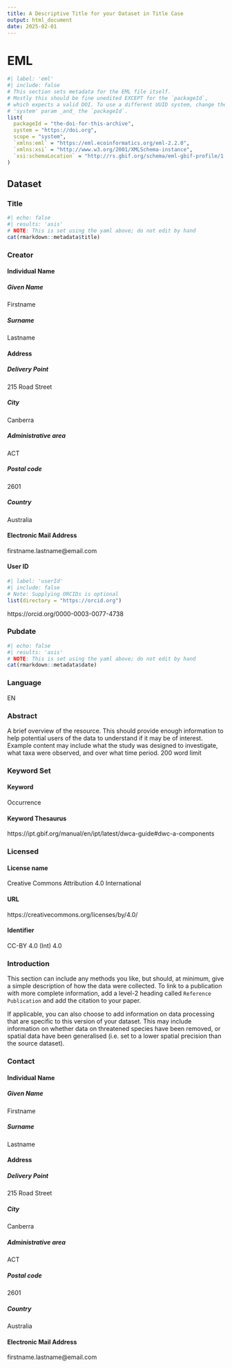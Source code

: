 ```yaml
---
title: A Descriptive Title for your Dataset in Title Case
output: html_document
date: 2025-02-01
---
```


<!--
This is a metadata template in .Rmd format. 

This template has been formatted to render as an html document (set in the 
yaml `output` above) AND to Ecological Metadata language (EML) using the 
{delma} R package. Sections can 
be added, re-arranged or removed to suit the dataset being described. Some 
features to be aware of:

- Headings are converted to camelCase for use as EML tags
- Header level sets the degree of nestedness for those tags
- Code blocks whose `label` corresponds to a supplied EML tag are used to set 
  attributes for that tag using `list()`

See https:://delma.ala.org.au for software information or 
https://eml.ecoinformatics.org for information on EML.
-->

# EML
```r
#| label: 'eml'
#| include: false
# This section sets metadata for the EML file itself.
# Mostly this should be fine unedited EXCEPT for the `packageId`, 
# which expects a valid DOI. To use a different UUID system, change the 
# 'system' param _and_ the `packageId`.
list(
  packageId = "the-doi-for-this-archive",
  system = "https://doi.org",
  scope = "system",
  `xmlns:eml` = "https://eml.ecoinformatics.org/eml-2.2.0",
  `xmlns:xsi` = "http://www.w3.org/2001/XMLSchema-instance",
  `xsi:schemaLocation` = "http://rs.gbif.org/schema/eml-gbif-profile/1.3/eml-gbif-profile.xsd"
)
```

## Dataset

### Title
```r
#| echo: false
#| results: 'asis'
# NOTE: This is set using the yaml above; do not edit by hand
cat(rmarkdown::metadata$title)
```

### Creator
<!-- 
This section provides the full name of the person, organization, 
or position who created the resource. The list of creators for a resource 
represents the people and organizations who should be cited for the resource.
-->

#### Individual Name

##### Given Name
Firstname

##### Surname
Lastname

#### Address

##### Delivery Point
215 Road Street

##### City
Canberra

##### Administrative area
ACT

##### Postal code
2601

##### Country
Australia

#### Electronic Mail Address
firstname.lastname@email.com

#### User ID
```r
#| label: 'userId'
#| include: false
# Note: Supplying ORCIDs is optional
list(directory = "https://orcid.org")
```
https://orcid.org/0000-0003-0077-4738


### Pubdate
```r
#| echo: false
#| results: 'asis'
# NOTE: This is set using the yaml above; do not edit by hand
cat(rmarkdown::metadata$date)
```

### Language
EN

### Abstract
A brief overview of the resource. This should provide enough information to help 
potential users of the data to understand if it may be of interest. Example 
content may include what the study was designed to investigate, what taxa were 
observed, and over what time period. 200 word limit

### Keyword Set

#### Keyword
Occurrence

#### Keyword Thesaurus
https://ipt.gbif.org/manual/en/ipt/latest/dwca-guide#dwc-a-components


### Licensed

#### License name
Creative Commons Attribution 4.0 International

#### URL
https://creativecommons.org/licenses/by/4.0/

#### Identifier
CC-BY 4.0 (Int) 4.0


### Introduction
This section can include any methods you like, but should, at minimum, give a 
simple description of how the data were collected. To link to a publication with 
more complete information, add a level-2 heading called `Reference Publication` 
and add the citation to your paper.

If applicable, you can also choose to add information on data processing that 
are specific to this version of your dataset. This may include information on 
whether data on threatened species have been removed, or spatial data have been 
generalised (i.e. set to a lower spatial precision than the source dataset).


### Contact
<!-- 
This section provides contact information for this dataset. This is 
the person or institution to contact with questions about the use, 
interpretation of a data set.
-->

#### Individual Name

##### Given Name
Firstname

##### Surname
Lastname

#### Address

##### Delivery Point
215 Road Street

##### City
Canberra

##### Administrative area
ACT

##### Postal code
2601

##### Country
Australia

#### Electronic Mail Address
firstname.lastname@email.com

